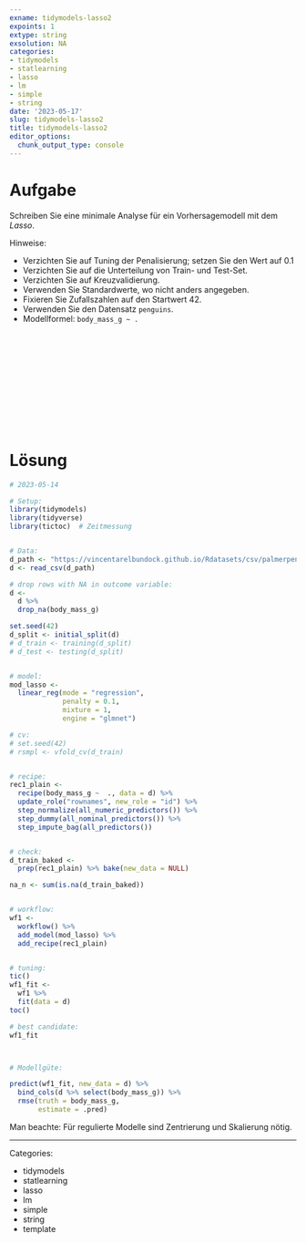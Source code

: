 ```yaml
---
exname: tidymodels-lasso2
expoints: 1
extype: string
exsolution: NA
categories:
- tidymodels
- statlearning
- lasso
- lm
- simple
- string
date: '2023-05-17'
slug: tidymodels-lasso2
title: tidymodels-lasso2
editor_options: 
  chunk_output_type: console
---
```





# Aufgabe

<!-- Schreiben Sie eine Vorlage für eine prädiktive Analyse mit Tidymodels! -->

Schreiben Sie eine minimale Analyse für ein Vorhersagemodell mit dem *Lasso*.

Hinweise:

- Verzichten Sie auf Tuning der Penalisierung; setzen Sie den Wert auf 0.1
- Verzichten Sie auf die Unterteilung von Train- und Test-Set.
- Verzichten Sie auf Kreuzvalidierung.
- Verwenden Sie Standardwerte, wo nicht anders angegeben.
- Fixieren Sie Zufallszahlen auf den Startwert 42.
- Verwenden Sie den Datensatz `penguins`.
- Modellformel: `body_mass_g ~ .`






</br>
</br>
</br>
</br>
</br>
</br>
</br>
</br>
</br>
</br>

# Lösung

```r
# 2023-05-14

# Setup:
library(tidymodels)
library(tidyverse)
library(tictoc)  # Zeitmessung


# Data:
d_path <- "https://vincentarelbundock.github.io/Rdatasets/csv/palmerpenguins/penguins.csv"
d <- read_csv(d_path)

# drop rows with NA in outcome variable:
d <-
  d %>% 
  drop_na(body_mass_g)

set.seed(42)
d_split <- initial_split(d)
# d_train <- training(d_split)
# d_test <- testing(d_split)


# model:
mod_lasso <-
  linear_reg(mode = "regression",
             penalty = 0.1,
             mixture = 1,
             engine = "glmnet")

# cv:
# set.seed(42)
# rsmpl <- vfold_cv(d_train)


# recipe:
rec1_plain <- 
  recipe(body_mass_g ~  ., data = d) %>% 
  update_role("rownames", new_role = "id") %>% 
  step_normalize(all_numeric_predictors()) %>% 
  step_dummy(all_nominal_predictors()) %>% 
  step_impute_bag(all_predictors())


# check:
d_train_baked <- 
  prep(rec1_plain) %>% bake(new_data = NULL)

na_n <- sum(is.na(d_train_baked))


# workflow:
wf1 <-
  workflow() %>% 
  add_model(mod_lasso) %>% 
  add_recipe(rec1_plain)


# tuning:
tic()
wf1_fit <-
  wf1 %>% 
  fit(data = d)
toc()

# best candidate:
wf1_fit



# Modellgüte:

predict(wf1_fit, new_data = d) %>% 
  bind_cols(d %>% select(body_mass_g)) %>% 
  rmse(truth = body_mass_g,
       estimate = .pred)
```

Man beachte: Für regulierte Modelle sind Zentrierung und Skalierung nötig.



---

Categories: 

- tidymodels
- statlearning
- lasso
- lm
- simple
- string
- template

